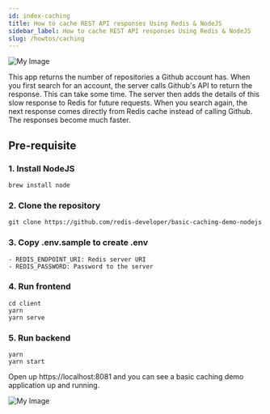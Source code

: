 ```yaml
---
id: index-caching
title: How to cache REST API responses Using Redis & NodeJS
sidebar_label: How to cache REST API responses Using Redis & NodeJS
slug: /howtos/caching
---
```





![My Image](cachingapp.png)

This app returns the number of repositories a Github account has. When you first search for an account, the server calls Github's API to return the response. This can take some time. The server then adds the details of this slow response to Redis for future requests. When you search again, the next response comes directly from Redis cache instead of calling Github. The responses become much faster.


## Pre-requisite

### 1. Install NodeJS

```
brew install node
```


### 2. Clone the repository

```
git clone https://github.com/redis-developer/basic-caching-demo-nodejs
```

### 3. Copy .env.sample to create .env


```
- REDIS_ENDPOINT_URI: Redis server URI
- REDIS_PASSWORD: Password to the server
```

### 4. Run frontend

```
cd client
yarn
yarn serve
```

### 5. Run backend

```
yarn
yarn start
```

Open up https://localhost:8081 and you can see a basic caching demo application up and running.

![My Image](cachingdemo.png)
